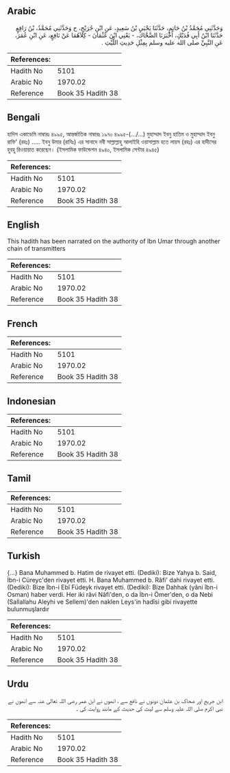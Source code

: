 ## Arabic

<div dir="rtl" lang="ar" style={{fontSize:'larger',backgroundColor:'#f8f9fa',padding:20}}>وَحَدَّثَنِي مُحَمَّدُ بْنُ حَاتِمٍ، حَدَّثَنَا يَحْيَى بْنُ سَعِيدٍ، عَنِ ابْنِ جُرَيْجٍ، ح وَحَدَّثَنِي مُحَمَّدُ، بْنُ رَافِعٍ حَدَّثَنَا ابْنُ أَبِي فُدَيْكٍ، أَخْبَرَنَا الضَّحَّاكُ، - يَعْنِي ابْنَ عُثْمَانَ - كِلاَهُمَا عَنْ نَافِعٍ، عَنِ ابْنِ عُمَرَ، عَنِ النَّبِيِّ صلى الله عليه وسلم بِمِثْلِ حَدِيثِ اللَّيْثِ ‏.‏</div><div style={{backgroundColor:'#f8f9fa',padding:20, marginBottom: 10}}><table>
        <thead>
          <tr>
            <th>References:</th>
            <th></th>
          </tr>
        </thead>
        <tbody><tr><td>Hadith No</td><td>5101</td></tr><tr><td>Arabic No</td><td>1970.02</td></tr><tr><td>Reference</td><td>Book 35 Hadith 38</td></tr></tbody></table></div>

## Bengali

<div dir="ltr" lang="bn" style={{fontSize:'larger',backgroundColor:'#f8f9fa',padding:20}}>হাদিস একাডেমি নাম্বারঃ ৪৯৯৫, আন্তর্জাতিক নাম্বারঃ ১৯৭০ ৪৯৯৫-(.../...) মুহাম্মাদ ইবনু হাতিম ও মুহাম্মাদ ইবনু রাফি' (রহঃ) ..... ইবনু উমার (রাযিঃ) এর সানাদে নবী সাল্লাল্লাহু আলাইহি ওয়াসাল্লাম হতে লায়স (রহঃ) এর হাদীসের হুবহু রিওয়ায়াত করেছেন। (ইসলামিক ফাউন্ডেশন ৪৯৪০, ইসলামিক সেন্টার ৪৯৪৫)</div><div style={{backgroundColor:'#f8f9fa',padding:20, marginBottom: 10}}><table>
        <thead>
          <tr>
            <th>References:</th>
            <th></th>
          </tr>
        </thead>
        <tbody><tr><td>Hadith No</td><td>5101</td></tr><tr><td>Arabic No</td><td>1970.02</td></tr><tr><td>Reference</td><td>Book 35 Hadith 38</td></tr></tbody></table></div>

## English

<div dir="ltr" lang="en" style={{fontSize:'larger',backgroundColor:'#f8f9fa',padding:20}}>This hadith has been narrated on the authority of Ibn Umar through another chain of transmitters</div><div style={{backgroundColor:'#f8f9fa',padding:20, marginBottom: 10}}><table>
        <thead>
          <tr>
            <th>References:</th>
            <th></th>
          </tr>
        </thead>
        <tbody><tr><td>Hadith No</td><td>5101</td></tr><tr><td>Arabic No</td><td>1970.02</td></tr><tr><td>Reference</td><td>Book 35 Hadith 38</td></tr></tbody></table></div>

## French

<div dir="ltr" lang="fr" style={{fontSize:'larger',backgroundColor:'#f8f9fa',padding:20}}></div><div style={{backgroundColor:'#f8f9fa',padding:20, marginBottom: 10}}><table>
        <thead>
          <tr>
            <th>References:</th>
            <th></th>
          </tr>
        </thead>
        <tbody><tr><td>Hadith No</td><td>5101</td></tr><tr><td>Arabic No</td><td>1970.02</td></tr><tr><td>Reference</td><td>Book 35 Hadith 38</td></tr></tbody></table></div>

## Indonesian

<div dir="ltr" lang="id" style={{fontSize:'larger',backgroundColor:'#f8f9fa',padding:20}}></div><div style={{backgroundColor:'#f8f9fa',padding:20, marginBottom: 10}}><table>
        <thead>
          <tr>
            <th>References:</th>
            <th></th>
          </tr>
        </thead>
        <tbody><tr><td>Hadith No</td><td>5101</td></tr><tr><td>Arabic No</td><td>1970.02</td></tr><tr><td>Reference</td><td>Book 35 Hadith 38</td></tr></tbody></table></div>

## Tamil

<div dir="ltr" lang="ta" style={{fontSize:'larger',backgroundColor:'#f8f9fa',padding:20}}></div><div style={{backgroundColor:'#f8f9fa',padding:20, marginBottom: 10}}><table>
        <thead>
          <tr>
            <th>References:</th>
            <th></th>
          </tr>
        </thead>
        <tbody><tr><td>Hadith No</td><td>5101</td></tr><tr><td>Arabic No</td><td>1970.02</td></tr><tr><td>Reference</td><td>Book 35 Hadith 38</td></tr></tbody></table></div>

## Turkish

<div dir="ltr" lang="tr" style={{fontSize:'larger',backgroundColor:'#f8f9fa',padding:20}}>{…} Bana Muhammed b. Hatim de rivayet etti. (Dediki): Bize Yahya b. Said, İbn-i Cüreyc'den rivayet etti. H. Bana Muhammed b. Râfi' dahi rivayet etti. (Dediki): Bize İbn-i Ebî Füdeyk rivayet etti. (Dediki): Bize Dahhak (yâni îbn-i Osman) haber verdi. Her iki râvi Nâfi'den, o da İbn-i Ömer'den, o da Nebi (Sallallahu Aleyhi ve Sellem)'den naklen Leys'in hadîsi gibi rivayette bulunmuşlardır</div><div style={{backgroundColor:'#f8f9fa',padding:20, marginBottom: 10}}><table>
        <thead>
          <tr>
            <th>References:</th>
            <th></th>
          </tr>
        </thead>
        <tbody><tr><td>Hadith No</td><td>5101</td></tr><tr><td>Arabic No</td><td>1970.02</td></tr><tr><td>Reference</td><td>Book 35 Hadith 38</td></tr></tbody></table></div>

## Urdu

<div dir="rtl" lang="ur" style={{fontSize:'larger',backgroundColor:'#f8f9fa',padding:20}}>ابن جریج اور ضحاک بن عثمان دونوں نے نافع سے ، انھوں نے ابن عمر رضی اللہ تعالیٰ عنہ سے انھوں نے نبی اکرم صلی اللہ علیہ وسلم سے لیث کی حدیث کے مانند روایت کی ۔</div><div style={{backgroundColor:'#f8f9fa',padding:20, marginBottom: 10}}><table>
        <thead>
          <tr>
            <th>References:</th>
            <th></th>
          </tr>
        </thead>
        <tbody><tr><td>Hadith No</td><td>5101</td></tr><tr><td>Arabic No</td><td>1970.02</td></tr><tr><td>Reference</td><td>Book 35 Hadith 38</td></tr></tbody></table></div>